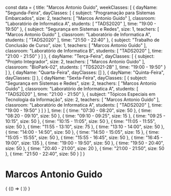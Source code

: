 const data = {
  title: "Marcos Antonio Guido",
  weekClasses: [
    {
      dayName: "Segunda-Feira",
      dayClasses: [
        {
          subject: "Programação para Sistemas Embarcados",
          size: 2,
          teachers: [
            "Marcos Antonio Guido"
          ],
          classroom: "Laboratório de Informatica A",
          students: [
            "TADS2020"
          ],
          time: "19:00 - 19:50"
        },
        {
          subject: "Segurança em Sistemas e Redes",
          size: 1,
          teachers: [
            "Marcos Antonio Guido"
          ],
          classroom: "Laboratório de Informatica A",
          students: [
            "TADS2020"
          ],
          time: "21:50 - 22:40"
        },
        {
          subject: "Trabalho de Conclusão de Curso",
          size: 1,
          teachers: [
            "Marcos Antonio Guido"
          ],
          classroom: "Laboratório de Informatica B",
          students: [
            "TADS2020"
          ],
          time: "21:00 - 21:50"
        }
      ]
    },
    {
      dayName: "Terça-Feira",
      dayClasses: [
        {
          subject: "Projeto Integrador",
          size: 2,
          teachers: [
            "Marcos Antonio Guido"
          ],
          classroom: "BioPark-02",
          students: [
            "TDS2021-2B"
          ],
          time: "19:00 - 19:50"
        }
      ]
    },
    {
      dayName: "Quarta-Feira",
      dayClasses: []
    },
    {
      dayName: "Quinta-Feira",
      dayClasses: []
    },
    {
      dayName: "Sexta-Feira",
      dayClasses: [
        {
          subject: "Segurança em Sistemas e Redes",
          size: 2,
          teachers: [
            "Marcos Antonio Guido"
          ],
          classroom: "Laboratório de Informatica A",
          students: [
            "TADS2020"
          ],
          time: "21:00 - 21:50"
        },
        {
          subject: "Tópicos Especiais em Tecnologia da Informação",
          size: 2,
          teachers: [
            "Marcos Antonio Guido"
          ],
          classroom: "Laboratório de Informatica A",
          students: [
            "TADS2020"
          ],
          time: "19:00 - 19:50"
        }
      ]
    }
  ],
  time: [
    {
      time: "07:30 - 08:20",
      size: 50
    },
    {
      time: "08:20 - 09:10",
      size: 50
    },
    {
      time: "09:10 - 09:25",
      size: 15
    },
    {
      time: "09:25 - 10:15",
      size: 50
    },
    {
      time: "10:15 - 11:05",
      size: 50
    },
    {
      time: "11:05 - 11:55",
      size: 50
    },
    {
      time: "11:55 - 13:10",
      size: 75
    },
    {
      time: "13:10 - 14:00",
      size: 50
    },
    {
      time: "14:00 - 14:50",
      size: 50
    },
    {
      time: "14:50 - 15:05",
      size: 15
    },
    {
      time: "15:05 - 15:55",
      size: 50
    },
    {
      time: "15:55 - 16:45",
      size: 50
    },
    {
      time: "16:45 - 19:00",
      size: 135
    },
    {
      time: "19:00 - 19:50",
      size: 50
    },
    {
      time: "19:50 - 20:40",
      size: 50
    },
    {
      time: "20:40 - 21:00",
      size: 20
    },
    {
      time: "21:00 - 21:50",
      size: 50
    },
    {
      time: "21:50 - 22:40",
      size: 50
    }
  ]
}

# Marcos Antonio Guido

<div>
  {
    <BrowserOnly>
      {() => (
        <Grid
          title={data.title}
          weekClasses={data.weekClasses}
          time={data.time}
        />
      )}
    </BrowserOnly>
  }
</div>
